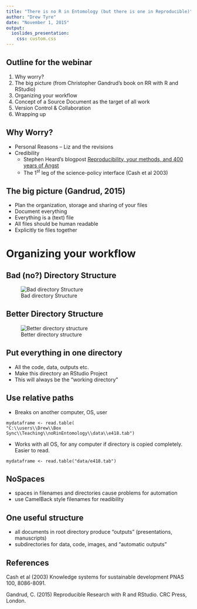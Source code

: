 ```yaml
---
title: "There is no R in Entomology (but there is one in Reproducible)"
author: "Drew Tyre"
date: "November 1, 2015"
output: 
  ioslides_presentation:
    css: custom.css
---
```


## Outline for the webinar
1. Why worry?
2. The big picture (from Christopher Gandrud's book on RR with R and RStudio) 
2. Organizing your workflow
3. Concept of a Source Document as the target of all work
4. Version Control & Collaboration
5. Wrapping up

## Why Worry? {.build}
- Personal Reasons -- Liz and the revisions
- Credibility
  * Stephen Heard's blogpost [Reproducibility, your methods, and 400 years of Angst](http://bit.ly/1wVSkmk) 
  * The 1^st^ leg of the science-policy interface (Cash et al 2003)
  
## The big picture (Gandrud, 2015)
- Plan the organization, storage and sharing of your files
- Document everything
- Everything is a (text) file
- All files should be human readable
- Explicitly tie files together

# Organizing your workflow

## Bad (no?) Directory Structure
![Bad directory Structure](images/Ugly_directory_screenshot.png)

## Better Directory Structure
![Better directory structure](images/good_directory_screenshot.png)

## Put everything in one directory
- All the code, data, outputs etc. 
- Make this directory an RStudio Project
- This will always be the "working directory"

## Use relative paths
- Breaks on another computer, OS, user
```
mydataframe <- read.table(
"C:\\users\\Drew\\Box Sync\\Teaching\\noRinEntomology\\data\\e418.tab")
```
- Works with all OS, for any computer if directory is copied completely. Easier to read. 

```
mydataframe <- read.table("data/e418.tab")
```

## NoSpaces
- spaces in filenames and directories cause problems for automation
- use CamelBack style filenames for readibility

## One useful structure
- all documents in root directory produce "outputs" (presentations, manuscripts)
- subdirectories for data, code, images, and "automatic outputs"

## 

## References

Cash et al (2003) Knowledge systems for sustainable development PNAS 100, 8086-8091.

Gandrud, C. (2015) Reproducible Research with R and RStudio. CRC Press, London.
  